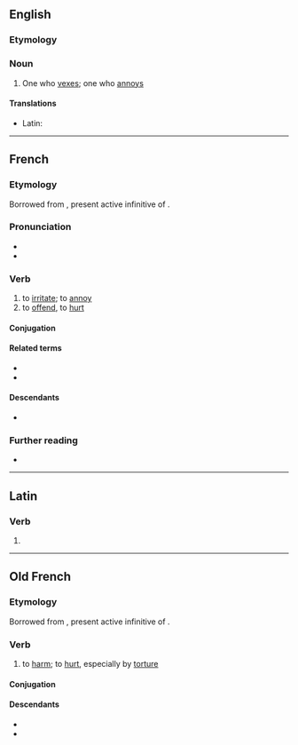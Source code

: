==English==

===Etymology===
{{suffix|en|vex|er}}

===Noun===
{{en-noun}}

# One who [[vex]]es; one who [[annoy]]s

====Translations====
{{trans-top|one who vexes}}
* Latin: {{t|la|vexātor|m}}
{{trans-mid}}
{{trans-bottom}}

----

==French==

===Etymology===
Borrowed from {{uder|fr|la|vēxāre}}, present active infinitive of {{m|la|vēxō}}.

===Pronunciation===
* {{fr-IPA}}
* {{audio|fr|LL-Q150 (fra)-Lyokoï-vexer.wav|Audio}}

===Verb===
{{fr-verb}}

# to [[irritate]]; to [[annoy]]
# to [[offend]], to [[hurt]]

====Conjugation====
{{fr-conj-auto}}

====Related terms====
* {{l|fr|vexant}}
* {{l|fr|vexation}}

====Descendants====
* {{desc|ro|vexa|bor=1}}

===Further reading===
* {{R:TLFi}}

----

==Latin==

===Verb===
{{la-verb-form|vexer}}

# {{inflection of|la|vexō||1|s|pres|pasv|subj}}

----

==Old French==

===Etymology===
Borrowed from {{uder|fro|la|vēxāre}}, present active infinitive of {{m|la|vēxō}}.

===Verb===
{{head|fro|verb}}

# to [[harm]]; to [[hurt]], especially by [[torture]]

====Conjugation====
{{fro-conj-er}}

====Descendants====
* {{desctree|enm|vexen|bor=1}}
* {{desc|fr|vexer}}
